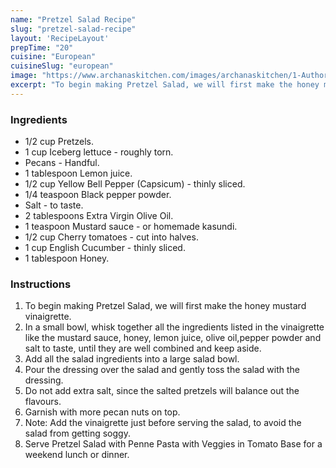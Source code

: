 ---
name: "Pretzel Salad Recipe"
slug: "pretzel-salad-recipe"
layout: 'RecipeLayout'
prepTime: "20"
cuisine: "European"
cuisineSlug: "european"
image: "https://www.archanaskitchen.com/images/archanaskitchen/1-Author/Nithya_Anantham/Pretzel_Salad_Recipe.jpg"
excerpt: "To begin making Pretzel Salad, we will first make the honey mustard vinaigrette"
---

### Ingredients

- 1/2 cup Pretzels.
- 1 cup Iceberg lettuce - roughly torn.
- Pecans - Handful.
- 1 tablespoon Lemon juice.
- 1/2 cup Yellow Bell Pepper (Capsicum) - thinly sliced.
- 1/4 teaspoon Black pepper powder.
- Salt - to taste.
- 2 tablespoons Extra Virgin Olive Oil.
- 1 teaspoon Mustard sauce - or homemade kasundi.
- 1/2 cup Cherry tomatoes - cut into halves.
- 1 cup English Cucumber - thinly sliced.
- 1 tablespoon Honey.

### Instructions

1. To begin making Pretzel Salad, we will first make the honey mustard vinaigrette.
1. In a small bowl, whisk together all the ingredients listed in the vinaigrette like the mustard sauce, honey, lemon juice, olive oil,pepper powder and salt to taste, until they are well combined and keep aside.
1. Add all the salad ingredients into a large salad bowl.
1. Pour the dressing over the salad and gently toss the salad with the dressing.
1. Do not add extra salt, since the salted pretzels will balance out the flavours.
1. Garnish with more pecan nuts on top.
1. Note: Add the vinaigrette just before serving the salad, to avoid the salad from getting soggy.
1. Serve Pretzel Salad with Penne Pasta with Veggies in Tomato Base for a weekend lunch or dinner.
